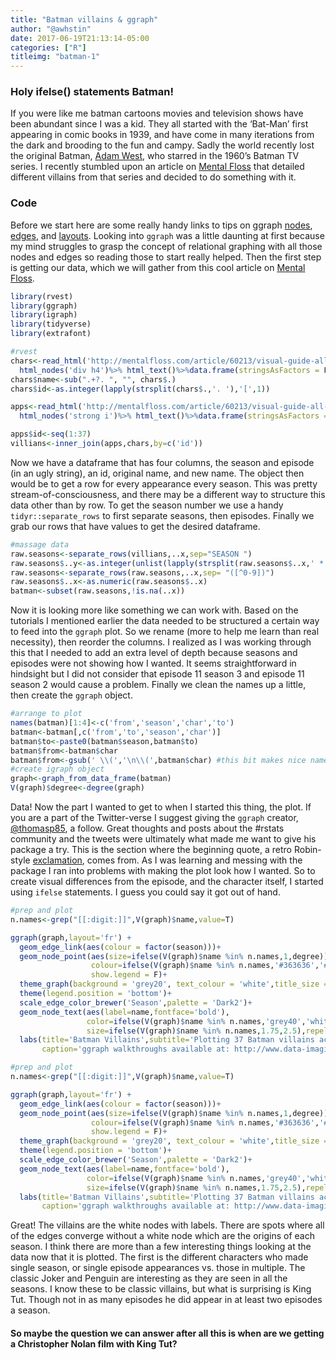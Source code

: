```yaml
---
title: "Batman villains & ggraph"
author: "@awhstin"
date: 2017-06-19T21:13:14-05:00
categories: ["R"]
titleimg: "batman-1"
---
```

<h3>Holy ifelse() statements Batman!</h3>

If you were like me batman cartoons movies and television shows have been abundant since I was a kid. They all started with the 'Bat-Man' first appearing in comic books in 1939, and have come in many iterations from the dark and brooding to the fun and campy. Sadly the world recently lost the original Batman, <a href="http://www.cnn.com/2017/06/10/celebrities/obit-adam-west/index.html" target="_blank">Adam West</a>, who starred in the 1960's Batman TV series. I recently stumbled upon an article on <a href="http://mentalfloss.com/article/60213/visual-guide-all-37-villains-batman-tv-series" target="_blank">Mental Floss</a> that detailed different villains from that series and decided to do something with it.

<h3>Code</h3>

Before we start here are some really handy links to tips on ggraph <a href="http://www.data-imaginist.com/2017/ggraph-introduction-nodes/" target="_blank">nodes</a>, <a href="http://www.data-imaginist.com/2017/ggraph-introduction-edges/" target="_blank">edges</a>, and <a href="http://www.data-imaginist.com/2017/ggraph-introduction-layouts/" target="_blank">layouts</a>. Looking into <code class="language-r">ggraph</code> was a little daunting at first because my mind struggles to grasp the concept of relational graphing with all those nodes and edges so reading those to start really helped. Then the first step is getting our data, which we will gather from this cool article on <a href="http://mentalfloss.com/article/60213/visual-guide-all-37-villains-batman-tv-series" target="_blank">Mental Floss</a>.
```r
library(rvest)
library(ggraph)
library(igraph)
library(tidyverse)
library(extrafont)

#rvest
chars<-read_html('http://mentalfloss.com/article/60213/visual-guide-all-37-villains-batman-tv-series')%>%
  html_nodes('div h4')%>% html_text()%>%data.frame(stringsAsFactors = F)
chars$name<-sub(".+?. ", "", chars$.)
chars$id<-as.integer(lapply(strsplit(chars$.,'. '),'[',1))

apps<-read_html('http://mentalfloss.com/article/60213/visual-guide-all-37-villains-batman-tv-series')%>%
  html_nodes('strong i')%>% html_text()%>%data.frame(stringsAsFactors = F)

apps$id<-seq(1:37)
villians<-inner_join(apps,chars,by=c('id'))
```

Now we have a dataframe that has four columns, the season and episode (in an ugly string), an id, original name, and new name. The object then would be to get a row for every appearance every season. This was pretty stream-of-consciousness, and there may be a different way to structure this data other than by row. To get the season number we use a handy <code class="language-r">tidyr::separate_rows</code> to first separate seasons, then episodes. Finally we grab our rows that have values to get the desired dataframe.
```r
#massage data
raw.seasons<-separate_rows(villians,..x,sep="SEASON ")
raw.seasons$..y<-as.integer(unlist(lapply(strsplit(raw.seasons$..x,' *'),'[',1)))
raw.seasons<-separate_rows(raw.seasons,..x,sep= "([^0-9])")
raw.seasons$..x<-as.numeric(raw.seasons$..x)
batman<-subset(raw.seasons,!is.na(..x))
```

Now it is looking more like something we can work with. Based on the tutorials I mentioned earlier the data needed to be structured a certain way to feed into the <code>ggraph</code> plot. So we rename (more to help me learn than real necessity), then reorder the columns. I realized as I was working through this that I needed to add an extra level of depth because seasons and episodes were not showing how I wanted. It seems straightforward in hindsight but I did not consider that episode 11 season 3 and episode 11 season 2 would cause a problem. Finally we clean the names up a little, then create the <code class="language-r">ggraph</code> object.
```r
#arrange to plot
names(batman)[1:4]<-c('from','season','char','to')
batman<-batman[,c('from','to','season','char')]
batman$to<-paste0(batman$season,batman$to)
batman$from<-batman$char
batman$from<-gsub(' \\(','\n\\(',batman$char) #this bit makes nice names
#create igraph object
graph<-graph_from_data_frame(batman)
V(graph)$degree<-degree(graph)
```
Data! Now the part I wanted to get to when I started this thing, the plot. If you are a part of the Twitter-verse I suggest giving the <code class="language-r">ggraph</code> creator, <a href="https://twitter.com/thomasp85" target="_blank">@thomasp85</a>, a follow. Great thoughts and posts about the #rstats community and the tweets were ultimately what made me want to give his package a try. This is the section where the beginning quote, a retro Robin-style <a href="https://en.wikipedia.org/wiki/List_of_exclamations_by_Robin" target="_blank">exclamation</a>, comes from. As I was learning and messing with the package I ran into problems with making the plot look how I wanted. So to create visual differences from the episode, and the character itself, I started using <code class="language-r">ifelse</code> statements. I guess you could say it got out of hand.
```r
#prep and plot
n.names<-grep("[[:digit:]]",V(graph)$name,value=T)

ggraph(graph,layout='fr') + 
  geom_edge_link(aes(colour = factor(season)))+
  geom_node_point(aes(size=ifelse(V(graph)$name %in% n.names,1,degree)),
                  colour=ifelse(V(graph)$name %in% n.names,'#363636','#ffffff'),
                  show.legend = F)+ 
  theme_graph(background = 'grey20', text_colour = 'white',title_size = 30)+ 
  theme(legend.position = 'bottom')+ 
  scale_edge_color_brewer('Season',palette = 'Dark2')+ 
  geom_node_text(aes(label=name,fontface='bold'),
                 color=ifelse(V(graph)$name %in% n.names,'grey40','white'),
                 size=ifelse(V(graph)$name %in% n.names,1.75,2.5),repel = T,check_overlap = T)+
  labs(title='Batman Villains',subtitle='Plotting 37 Batman villains across 3 seasons with\nnode ends representing season & episode number',
       caption='ggraph walkthroughs available at: http://www.data-imaginist.com/\n Data from: http://mentalfloss.com/article/60213/visual-guide-all-37-villains-batman-tv-series')
```
```r
#prep and plot
n.names<-grep("[[:digit:]]",V(graph)$name,value=T)  

ggraph(graph,layout='fr') + 
  geom_edge_link(aes(colour = factor(season)))+
  geom_node_point(aes(size=ifelse(V(graph)$name %in% n.names,1,degree)),
                  colour=ifelse(V(graph)$name %in% n.names,'#363636','#ffffff'),
                  show.legend = F)+ 
  theme_graph(background = 'grey20', text_colour = 'white',title_size = 30)+ 
  theme(legend.position = 'bottom')+ 
  scale_edge_color_brewer('Season',palette = 'Dark2')+ 
  geom_node_text(aes(label=name,fontface='bold'),
                 color=ifelse(V(graph)$name %in% n.names,'grey40','white'),
                 size=ifelse(V(graph)$name %in% n.names,1.75,2.5),repel = T,check_overlap = T)+
  labs(title='Batman Villains',subtitle='Plotting 37 Batman villains across 3 seasons with\nnode ends representing season & episode number',
       caption='ggraph walkthroughs available at: http://www.data-imaginist.com/\n Data from: http://mentalfloss.com/article/60213/visual-guide-all-37-villains-batman-tv-series')
```
Great! The villains are the white nodes with labels. There are spots where all of the edges converge without a white node which are the origins of each season. I think there are more than a few interesting things looking at the data now that it is plotted. The first is the different characters who made single season, or single episode appearances vs. those in multiple. The classic Joker and Penguin are interesting as they are seen in all the seasons. I know these to be classic villains, but what is surprising is King Tut. Though not in as many episodes he did appear in at least two episodes a season. <h4>So maybe the question we can answer after all this is when are we getting a Christopher Nolan film with King Tut?</h4>